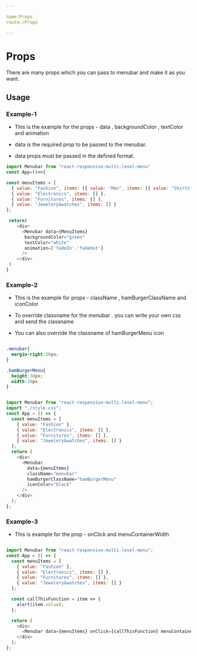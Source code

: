 ```yaml
---

name:Props
route:/Props

---
```



# Props


There are many props which you can pass to menubar and make it as you want.

<Props />


## Usage

### Example-1

* This is the example for the props - data , backgroundColor , textColor and animation

* data is the required prop to be passed to the menubar.

* data props must be passed in the defined format.


```js
import Menubar from "react-responsive-multi-level-menu"
const App=()=>{

const menuItems = [
  { value: "Fashion", items: [{ value: "Men", items: [{ value: "Shirts" }] }] },
  { value: "Electronics", items: [] },
  { value: "Furnitures", items: [] },
  { value: "Jewelery&watches", items: [] }
];

 return(
    <div>
      <Menubar data={MenuItems}
       backgroundColor="green" 
       textColor="white" 
       animation=['fadeIn'.'fadeOut'] 
      />
    </div>
 )
}

```

### Example-2

* This is the example for props - className , hamBurgerClassName and iconColor 

* To override classname for the menubar . you can write your own css and send the classname

* You can also override the classname of hamBurgerMenu icon


```css

.menubar{
  margin-right:50px;
}

.hamBurgerMenu{
  height:30px;
  width:30px
}


```

```js

import Menubar from "react-responsive-multi-level-menu";
import "./style.css";
const App = () => {
  const menuItems = [
    { value: "Fashion" },
    { value: "Electronics", items: [] },
    { value: "Furnitures", items: [] },
    { value: "Jewelery&watches", items: [] }
  ];
  return (
    <div>
      <Menubar
        data={menuItems}
        className="menubar"
        hamBurgerClassName="hamBurgerMenu"
        iconColor="black"
      />
    </div>
  );
};


```

<Note />

### Example-3

* This is example for the prop - onClick and menuContainerWidth

```js

import Menubar from "react-responsive-multi-level-menu";
const App = () => {
  const menuItems = [
    { value: "Fashion" },
    { value: "Electronics", items: [] },
    { value: "Furnitures", items: [] },
    { value: "Jewelery&watches", items: [] }
  ];

  const callThisFunction = item => {
    alert(item.value);
  };

  return (
    <div>
      <Menubar data={menuItems} onClick={callThisFunction} menuContainerWidth={300}/>
    </div>
  );
};

```
